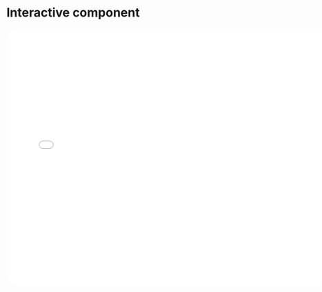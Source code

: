# Interactive component
<iframe style="border-radius: 25px; border:none; background: #FDE6EC" src="interactiveHT.html" width="750" height="600"></iframe>
